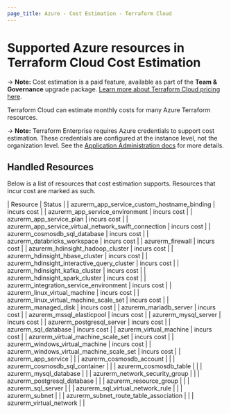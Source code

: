 ```yaml
---
page_title: Azure - Cost Estimation - Terraform Cloud
---
```


# Supported Azure resources in Terraform Cloud Cost Estimation

-> **Note:** Cost estimation is a paid feature, available as part of the **Team & Governance** upgrade package. [Learn more about Terraform Cloud pricing here](https://www.hashicorp.com/products/terraform/pricing).

Terraform Cloud can estimate monthly costs for many Azure Terraform resources.

-> **Note:** Terraform Enterprise requires Azure credentials to support cost estimation. These credentials are configured at the instance level, not the organization level. See the [Application Administration docs](/enterprise/admin/application/integration) for more details.

## Handled Resources

Below is a list of resources that cost estimation supports. Resources that incur cost are marked as such.

| Resource | Status |
| azurerm_app_service_custom_hostname_binding | incurs cost |
| azurerm_app_service_environment | incurs cost |
| azurerm_app_service_plan | incurs cost |
| azurerm_app_service_virtual_network_swift_connection | incurs cost |
| azurerm_cosmosdb_sql_database | incurs cost |
| azurerm_databricks_workspace | incurs cost |
| azurerm_firewall | incurs cost |
| azurerm_hdinsight_hadoop_cluster | incurs cost |
| azurerm_hdinsight_hbase_cluster | incurs cost |
| azurerm_hdinsight_interactive_query_cluster | incurs cost |
| azurerm_hdinsight_kafka_cluster | incurs cost |
| azurerm_hdinsight_spark_cluster | incurs cost |
| azurerm_integration_service_environment | incurs cost |
| azurerm_linux_virtual_machine | incurs cost |
| azurerm_linux_virtual_machine_scale_set | incurs cost |
| azurerm_managed_disk | incurs cost |
| azurerm_mariadb_server | incurs cost |
| azurerm_mssql_elasticpool | incurs cost |
| azurerm_mysql_server | incurs cost |
| azurerm_postgresql_server | incurs cost |
| azurerm_sql_database | incurs cost |
| azurerm_virtual_machine | incurs cost |
| azurerm_virtual_machine_scale_set | incurs cost |
| azurerm_windows_virtual_machine | incurs cost |
| azurerm_windows_virtual_machine_scale_set | incurs cost |
| azurerm_app_service | |
| azurerm_cosmosdb_account | |
| azurerm_cosmosdb_sql_container | |
| azurerm_cosmosdb_table | |
| azurerm_mysql_database | |
| azurerm_network_security_group | |
| azurerm_postgresql_database | |
| azurerm_resource_group | |
| azurerm_sql_server | |
| azurerm_sql_virtual_network_rule | |
| azurerm_subnet | |
| azurerm_subnet_route_table_association | |
| azurerm_virtual_network | |
